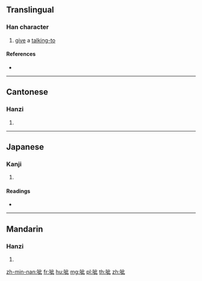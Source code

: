 {{character info/new}}
==Translingual==

===Han character===
{{Han char|rn=30|rad=口|as=05|sn=8|four=61010|canj=RYMP|ids=⿰口此}}

# [[give]] a [[talking-to]]

====References====
* {{Han ref|kx=0182.110|dkj=03453|dj=0401.120|hdz=10614.070|uh=5472|ud=21618|bh=CE4D|bd=52813}}

----

==Cantonese==

===Hanzi===
{{yue-hanzi|jyut=zi1|y=ji1}}

# {{defn|lang=yue|sort=口05}}

----

==Japanese==

===Kanji===
{{ja-kanji|grade=|rs=口05}}

# {{defn|lang=ja|sort=口05}}

====Readings====
* {{ja-readings|on=[[し]] (shi), [[じ]] (ji), [[い]] (i)|kun=}}

----

==Mandarin==

===Hanzi===
{{cmn-hanzi|pin=[[hōu]] ([[hou1]]), [[hǒu]] ([[hou3]]), [[zī]] ([[zi1]])|wg=hou<sup>1</sup>, hou<sup>3</sup>, tzu<sup>1</sup>}}

# {{defn|lang=cmn|sort=口05}}

[[zh-min-nan:呲]]
[[fr:呲]]
[[hu:呲]]
[[mg:呲]]
[[pl:呲]]
[[th:呲]]
[[zh:呲]]